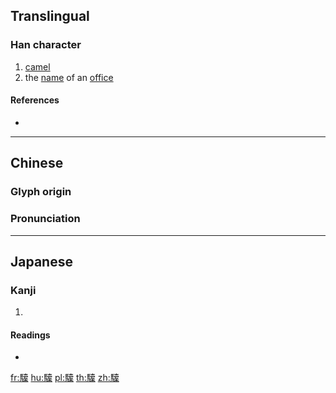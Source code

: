 {{character info/new}}
==Translingual==

===Han character===
{{Han char|rn=187|rad=馬|as=14|sn=24|four=|canj=SFGBD|ids=⿰馬槖}}

# [[camel]]
# the [[name]] of an [[office]]

====References====
* {{Han ref|kx=1446.120|dkj=45039|dj=1971.090|hdz=74581.100|uh=9A5D|ud=39517}}

----

==Chinese==
{{zh-forms}}

===Glyph origin===
{{Han etym}}

===Pronunciation===
{{zh-pron
|m=tuō
|c=tok6
|mc=
|oc=y
|ma=
|cat=n
}}

----

==Japanese==

===Kanji===
{{ja-kanji|grade=|rs=馬14}}

# {{defn|lang=ja|sort=馬14}}

====Readings====
* {{ja-readings|on=[[たく]] (taku), [[ちゃく]] (chaku), [[らく]] (raku), [[わく]] (waku)|kun=[[らば]] (raba)}}

[[fr:驝]]
[[hu:驝]]
[[pl:驝]]
[[th:驝]]
[[zh:驝]]